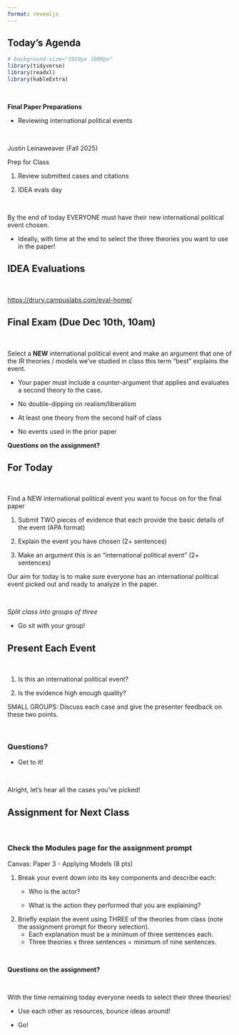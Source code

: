```yaml
---
format: revealjs
---
```


## Today's Agenda {background-image="Images/background-worldmap4.png" .center}

```r
# background-size="1920px 1080px"
library(tidyverse)
library(readxl)
library(kableExtra)
```

<br>

::: {.r-fit-text}

**Final Paper Preparations**

- Reviewing international political events

:::

<br>

::: r-stack
Justin Leinaweaver (Fall 2025)
:::

::: notes
Prep for Class

1. Review submitted cases and citations

2. IDEA evals day

<br>

By the end of today EVERYONE must have their new international political event chosen.

- Ideally, with time at the end to select the three theories you want to use in the paper!

:::



## IDEA Evaluations {background-image="Images/background-worldmap4.png" .center}

<br>

::: {.r-fit-text}
[https://drury.campuslabs.com/eval-home/](https://drury.campuslabs.com/eval-home/)
:::






## Final Exam (Due Dec 10th, 10am) {background-image="Images/background-worldmap4.png" .center}

<br>

Select a **NEW** international political event and make an argument that one of the IR theories / models we’ve studied in class this term “best” explains the event. 

- Your paper must include a counter-argument that applies and evaluates a second theory to the case.

- No double-dipping on realism/liberalism

- At least one theory from the second half of class

- No events used in the prior paper

::: notes

**Questions on the assignment?**

:::



## For Today {background-image="Images/background-worldmap4.png" .center}

<br>

Find a NEW international political event you want to focus on for the final paper

1. Submit TWO pieces of evidence that each provide the basic details of the event (APA format)

2. Explain the event you have chosen (2+ sentences)

3. Make an argument this is an "international political event" (2+ sentences) 


::: notes

Our aim for today is to make sure everyone has an international political event picked out and ready to analyze in the paper.

<br>

*Split class into groups of three*

- Go sit with your group!
:::



## Present Each Event {background-image="Images/background-worldmap4.png" .center}

<br>

::: {.r-fit-text}

1. Is this an international political event?

2. Is the evidence high enough quality?

:::

::: notes

SMALL GROUPS: Discuss each case and give the presenter feedback on these two points.

<br>

### Questions?

- Get to it!

<br>

Alright, let's hear all the cases you've picked!
:::



## Assignment for Next Class  {background-image="Images/background-worldmap4.png" .center}

<br>

### Check the Modules page for the assignment prompt

::: notes

Canvas: Paper 3 - Applying Models (8 pts)

1. Break your event down into its key components and describe each:
    - Who is the actor?
    
    - What is the action they performed that you are explaining?

2. Briefly explain the event using THREE of the theories from class (note the assignment prompt for theory selection). 
    - Each explanation must be a minimum of three sentences each. 
    - Three theories x three sentences = minimum of nine sentences.

<br>

**Questions on the assignment?**

<br>

With the time remaining today everyone needs to select their three theories!

- Use each other as resources, bounce ideas around!

- Go!
:::

